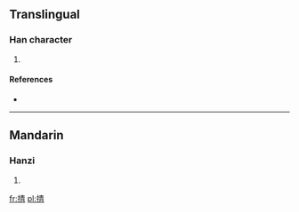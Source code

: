 ==Translingual==

===Han character===
{{Han char|rn=64|rad=手|as=08|sn=11|four=5502<sub>7</sub>|canj=手手一月 (QQMB)}}

# {{defn|Han|sort=手08}}

====References====
* {{Han ref|kx=0436.160|dkj=12239|dj=0786.020|hdz=31890.090|uh=6385|ud=25477|bh=D5A2|bd=54690}}

----

==Mandarin==

===Hanzi===
{{cmn-hanzi|pin=[[duō]] ([[duo1]]), [[qìng]] ([[qing4]])|wg=to<sup>1</sup>, ch'ing<sup>4</sup>}}

# {{defn|Mandarin|sort=手08}}

[[fr:掅]]
[[pl:掅]]